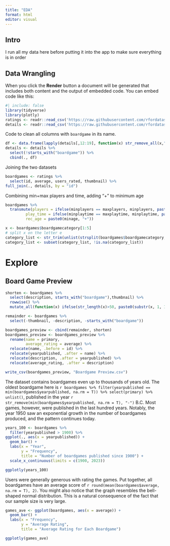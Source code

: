 ```yaml
---
title: "EDA"
format: html
editor: visual
---
```


## Intro

I run all my data here before putting it into the app to make sure everything is in order

## Data Wrangling

When you click the **Render** button a document will be generated that includes both content and the output of embedded code. You can embed code like this:

```r
#| include: false
library(tidyverse)
library(plotly)
ratings <- readr::read_csv('https://raw.githubusercontent.com/rfordatascience/tidytuesday/master/data/2022/2022-01-25/ratings.csv')
details <- readr::read_csv('https://raw.githubusercontent.com/rfordatascience/tidytuesday/master/data/2022/2022-01-25/details.csv')

```

Code to clean all columns with `boardgame` in its name.

```r
df <- data.frame(lapply(details[,12:19], function(x) str_remove_all(x,"[^[:^punct:],]")))
details <- details %>%
  select(!starts_with("boardgame")) %>%
  cbind(., df)
```

Joining the two datasets

```r
boardgames <- ratings %>%
  select(id, average, users_rated, thumbnail) %>%
full_join(., details, by = "id")
```

Combining min+max players and time, adding "+" to minimum age

```r
boardgames %>%
  transmute(players = ifelse(minplayers == maxplayers, minplayers, paste(minplayers, "-", maxplayers)),
         play_time = ifelse(minplaytime == maxplaytime, minplaytime, paste(minplaytime, "-", maxplaytime)),
         rec_age = paste0(minage, "+"))
```

```r
x <- boardgames$boardgamecategory[1:5]
# split x on the letter e
category_list <- str_trim(unlist(strsplit(boardgames$boardgamecategory, ","))) %>% unique() 
category_list <- subset(category_list, !is.na(category_list))
```

# Explore 

## Board Game Preview

```r
shorten <- boardgames %>%
  select(description, starts_with("boardgame"),thumbnail) %>%
  rowwise() %>%
  mutate_all(function(x) ifelse(str_length(x)>50, paste0(substr(x, 1, 100), "..."), x))

remainder <- boardgames %>%
  select(-thumbnail, -description, -starts_with("boardgame"))

boardgames_preview <- cbind(remainder, shorten)
boardgames_preview <- boardgames_preview %>%
  rename(name = primary,
         average_rating = average) %>%
  relocate(name, .before = id) %>%
  relocate(yearpublished, .after = name) %>%
  relocate(description, .after = yearpublished) %>%
  relocate(average_rating, .after = description)

write_csv(boardgames_preview, "Boardgame Preview.csv")

```



The dataset contains boardgames even up to thousands of years old. The oldest boardgame here is `r boardgames %>% filter(yearpublished == min(boardgames$yearpublished, na.rm = T)) %>% select(primary) %>% unlist()`, published in the year `r str_remove(min(boardgames$yearpublished, na.rm = T), "-")` B.C. Most games, however, were published in the last hundred years. Notably, the year 1950 saw an exponential growth in the number of boardgames produced, and the pattern continues today.

```r
years_100 <- boardgames %>%
  filter(yearpublished > 1900) %>%
ggplot(., aes(x = yearpublished)) +
  geom_bar() +
  labs(x = "Year",
       y = "Frequency",
       title = "Number of boardgames published since 1900") +
  scale_x_continuous(limits = c(1900, 2023))

ggplotly(years_100)

```
Users were generally generous with rating the games. Put together, all boardgames have an average score of `r round(mean(boardgames$average, na.rm = T), 2)`. 
You might also notice that the graph resembles the bell-shaped normal distribution. This is a natural consequence of the fact that our sample size is very large.

```r
games_ave <- ggplot(boardgames, aes(x = average)) +
  geom_bar() +
  labs(x = "Frequency",
       y = "Average Rating",
       title = "Average Rating for Each Boardgame")

ggplotly(games_ave)
```
